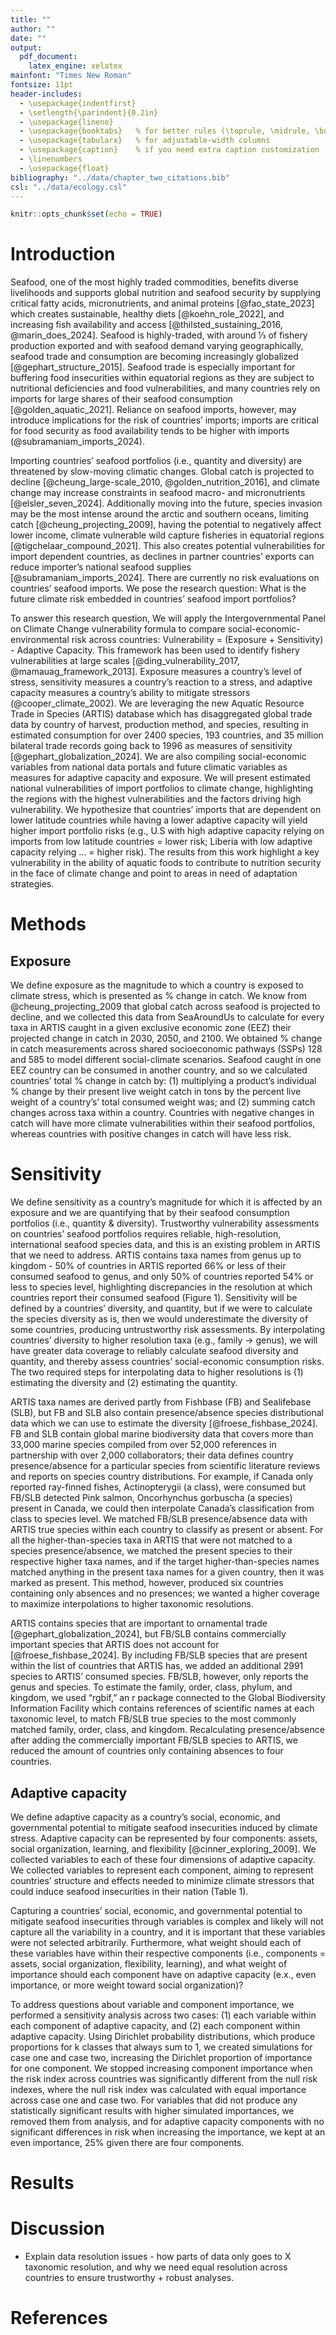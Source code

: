 ```yaml
---
title: ""
author: ""
date: ""
output:
  pdf_document:
    latex_engine: xelatex
mainfont: "Times New Roman"
fontsize: 11pt
header-includes:
  - \usepackage{indentfirst}
  - \setlength{\parindent}{0.2in}
  - \usepackage{lineno}
  - \usepackage{booktabs}   % for better rules (\toprule, \midrule, \bottomrule)
  - \usepackage{tabularx}   % for adjustable-width columns
  - \usepackage{caption}    % if you need extra caption customization
  - \linenumbers
  - \usepackage{float}
bibliography: "../data/chapter_two_citations.bib"
csl: "../data/ecology.csl"
---
```


\begin{center}
{\LARGE Identifying future climate risks embedded in international seafood import portfolios}

\vspace{1em}

{\large Connor Quiroz, Jessica A. Gephart, and Juliano Palacios Abrantes}

{\normalsize School of Aquatic and Fishery Sciences, Box 355020\\
University of Washington, Seattle, WA, 98195-5020}
\end{center}

\vspace{2em}

```r
knitr::opts_chunk$set(echo = TRUE)
```

# Introduction

Seafood, one of the most highly traded commodities, benefits diverse livelihoods and supports global nutrition and seafood security by supplying critical fatty acids, micronutrients, and animal proteins [@fao_state_2023] which creates sustainable, healthy diets [@koehn_role_2022], and increasing fish availability and access [@thilsted_sustaining_2016, @marin_does_2024]. 
Seafood is highly-traded, with around ⅓ of fishery production exported and with seafood demand varying geographically, seafood trade and consumption are becoming increasingly globalized [@gephart_structure_2015]. 
Seafood trade is especially important for buffering food insecurities within equatorial regions as they are subject to nutritional deficiencies and food vulnerabilities, and many countries rely on imports for large shares of their seafood consumption [@golden_aquatic_2021]. 
Reliance on seafood imports, however, may introduce implications for the risk of countries’ imports; imports are critical for food security as food availability tends to be higher with imports (@subramaniam_imports_2024).

Importing countries' seafood portfolios (i.e., quantity and diversity) are threatened by slow-moving climatic changes. 
Global catch is projected to decline [@cheung_large-scale_2010, @golden_nutrition_2016], and climate change may increase constraints in seafood macro- and micronutrients [@elsler_seven_2024]. 
Additionally moving into the future, species invasion may be the most intense around the arctic and southern oceans, limiting catch [@cheung_projecting_2009], having the potential to negatively affect lower income, climate vulnerable wild capture fisheries in equatorial regions [@tigchelaar_compound_2021]. 
This also creates potential vulnerabilities for import dependent countries, as declines in partner countries’ exports can reduce importer’s national seafood supplies [@subramaniam_imports_2024]. 
There are currently no risk evaluations on countries’ seafood imports.
We pose the research question: What is the future climate risk embedded in countries’ seafood import portfolios?

To answer this research question, We will apply the Intergovernmental Panel on Climate Change vulnerability formula to compare social-economic-environmental risk across countries: Vulnerability = (Exposure + Sensitivity) - Adaptive Capacity. 
This framework has been used to identify fishery vulnerabilities at large scales [@ding_vulnerability_2017, @mamauag_framework_2013]. 
Exposure measures a country’s level of stress, sensitivity measures a country’s reaction to a stress, and adaptive capacity measures a country’s ability to mitigate stressors (@cooper_climate_2002). 
We are leveraging the new Aquatic Resource Trade in Species (ARTIS) database which has disaggregated global trade data by country of harvest, production method, and species, resulting in estimated consumption for over 2400 species, 193 countries, and 35 million bilateral trade records going back to 1996 as measures of sensitivity [@gephart_globalization_2024].
We are also compiling social-economic variables from national data portals and future climatic variables as measures for adaptive capacity and exposure. We will present estimated national vulnerabilities of import portfolios to climate change, highlighting the regions with the highest vulnerabilities and the factors driving high vulnerability.
We hypothesize that countries’ imports that are dependent on lower latitude countries while having a lower adaptive capacity will yield higher import portfolio risks (e.g., U.S with high adaptive capacity relying on imports from low latitude countries = lower risk; Liberia with low adaptive capacity relying … = higher risk).
The results from this work highlight a key vulnerability in the ability of aquatic foods to contribute to nutrition security in the face of climate change and point to areas in need of adaptation strategies.

# Methods

## Exposure

We define exposure as the magnitude to which a country is exposed to climate stress, which is presented as % change in catch.
We know from @cheung_projecting_2009 that global catch across seafood is projected to decline, and we collected this data from SeaAroundUs to calculate for every taxa in ARTIS caught in a given exclusive economic zone (EEZ) their projected change in catch in 2030, 2050, and 2100.
We obtained % change in catch measurements across shared socioeconomic pathways (SSPs) 128 and 585 to model different social-climate scenarios.
Seafood caught in one EEZ country can be consumed in another country, and so we calculated countries’ total % change in catch by: (1) multiplying a product’s individual % change by their present live weight catch in tons by the percent live weight of a country's’ total consumed weight was; and (2) summing catch changes across taxa within a country.
Countries with negative changes in catch will have more climate vulnerabilities within their seafood portfolios, whereas countries with positive changes in catch will have less risk.

# Sensitivity

We define sensitivity as a country’s magnitude for which it is affected by an exposure and we are quantifying that by their seafood consumption portfolios (i.e., quantity & diversity).
Trustworthy vulnerability assessments on countries’ seafood portfolios requires reliable, high-resolution, international seafood species data, and this is an existing problem in ARTIS that we need to address.
ARTIS contains taxa names from genus up to kingdom - 50% of countries in ARTIS reported 66% or less of their consumed seafood to genus, and only 50% of countries reported 54% or less to species level, highlighting discrepancies in the resolution at which countries report their consumed seafood (Figure 1).
Sensitivity will be defined by a countries’ diversity, and quantity, but if we were to calculate the species diversity as is, then we would underestimate the diversity of some countries, producing untrustworthy risk assessments.
By interpolating countries’ diversity to higher resolution taxa (e.g., family → genus), we will have greater data coverage to reliably calculate seafood diversity and quantity, and thereby assess countries’ social-economic consumption risks. The two required steps for interpolating data to higher resolutions is (1) estimating the diversity and (2) estimating the quantity.

ARTIS taxa names are derived partly from Fishbase (FB) and Sealifebase (SLB), but FB and SLB also contain presence/absence species distributional data which we can use to estimate the diversity [@froese_fishbase_2024].
FB and SLB contain global marine biodiversity data that covers more than 33,000 marine species compiled from  over 52,000 references in partnership with over 2,000 collaborators; their data defines country presence/absence for a particular species from scientific literature reviews and reports on species country distributions.
For example, if Canada only reported ray-finned fishes, Actinopterygii (a class), were consumed but FB/SLB detected Pink salmon, Oncorhynchus gorbuscha (a species) present in Canada, we could then interpolate Canada’s classification from class to species level.
We matched FB/SLB presence/absence data with ARTIS true species within each country to classify as present or absent.
For all the higher-than-species taxa in ARTIS that were not matched to a species presence/absence, we matched the present species to their respective higher taxa names, and if the target higher-than-species names matched anything in the present taxa names for a given country, then it was marked as present.
This method, however, produced six countries containing only absences and no presences; we wanted a higher coverage to maximize interpolations to higher taxonomic resolutions.

ARTIS contains species that are important to ornamental trade [@gephart_globalization_2024], but FB/SLB contains commercially important species that ARTIS does not account for [@froese_fishbase_2024].
By including FB/SLB species that are present within the list of countries that ARTIS has, we added an additional 2991 species to ARTIS’ consumed species. FB/SLB, however, only reports the genus and species.
To estimate the family, order, class, phylum, and kingdom, we used “rgbif,” an r package connected to the Global Biodiversity Information Facility which contains references of scientific names at each taxonomic level, to match FB/SLB true species to the most commonly matched family, order, class, and kingdom.
Recalculating presence/absence after adding the commercially important FB/SLB species to ARTIS, we reduced the amount of countries only containing absences to four countries.

## Adaptive capacity

We define adaptive capacity as a country’s social, economic, and governmental potential to mitigate seafood insecurities induced by climate stress. Adaptive capacity can be represented by four components: assets, social organization, learning, and flexibility [@cinner_exploring_2009].
We collected variables to each of these four dimensions of adaptive capacity.
We collected variables to represent each component, aiming to represent countries’ structure and effects needed to minimize climate stressors that could induce seafood insecurities in their nation (Table 1).

Capturing a countries’ social, economic, and governmental potential to mitigate seafood insecurities through variables is complex and likely will not capture all the variability in a country, and it is important that these variables were not selected arbitrarily.
Furthermore, what weight should each of these variables have within their respective components (i.e., components = assets, social organization, flexibility, learning), and what weight of importance should each component have on adaptive capacity (e.x., even importance, or more weight toward social organization)? 

To address questions about variable and component importance, we performed a sensitivity analysis across two cases: (1) each variable within each component of adaptive capacity, and (2) each component within adaptive capacity.
Using Dirichlet probability distributions, which produce proportions for k classes that always sum to 1, we created simulations for case one and case two, increasing the Dirichlet proportion of importance for one component.
We stopped increasing component importance when the risk index across countries was significantly different from the null risk indexes, where the null risk index was calculated with equal importance across case one and case two.
For variables that did not produce any statistically significant results with higher simulated importances, we removed them from analysis, and for adaptive capacity components with no significant differences in risk when increasing the importance, we kept at an even importance, 25% given there are four components.

\begin{table}[ht]
\centering
\caption{Indicators used to represent components of adaptive capacity.}
\label{tab:adaptive_capacity_indicators}
% Use \small or \footnotesize if still too wide:
\small
% Define column layout: 
%  - First two columns are left-aligned with natural width (l l).
%  - Next two are X columns (adjustable) so they wrap within \textwidth.
\begin{tabularx}{\textwidth}{@{}l l X X@{}}
\toprule
\textbf{Component} & \textbf{Interpretation} & \textbf{Variable} & \textbf{Source} \\
\midrule
\multicolumn{4}{@{}l}{\textbf{Assets}} \\
\midrule
& Economic strength & Gross Domestic Product (GDP) & World Bank \\
& Physical infrastructure & \% population with access to sanitation & UNICEF \\
& Ability to invest in food imports & Trade (\% of GDP per capita) & World Bank \\
\midrule
\multicolumn{4}{@{}l}{\textbf{Social organization}} \\
\midrule
& Overall quality of governance & Government Effectiveness: Percentile Rank & Worldwide Governance Indicators \\
& Quality of policy implementation & Rule of law: Percentile Rank & Worldwide Governance Indicators \\
& Overall quality of fisheries management & Food safety capacity & Food Systems Dashboard \\
\midrule
\multicolumn{4}{@{}l}{\textbf{Flexibility}} \\
\midrule
& Market access & Number of supermarkets per 100,000 population & Food Systems Dashboard \\
& Livelihood diversity & Prop labor force & World Bank \\
& Human development & Life expectancy at birth & United Nations Population Division \\
\midrule
\multicolumn{4}{@{}l}{\textbf{Learning}} \\
\midrule
& General education level & Average years of schooling & Our World in Data \\
& Capital potential per capita & Human capital index & World Bank \\
\bottomrule
\end{tabularx}
\end{table}

# Results

\begin{figure}[H]
\centering
\includegraphics[width=4in]{../images/fig_one.jpg}
\caption{Calculated future climate risk of countries per the vulnerability formula.}
\end{figure}

# Discussion

* Explain data resolution issues - how parts of data only goes to X taxonomic resolution, and why we need equal resolution across countries to ensure trustworthy + robust analyses.

# References

::: {#refs}
:::